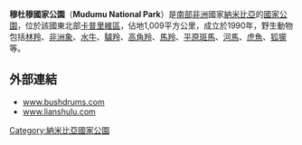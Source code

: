{{Infobox protected area 
| name = 穆杜穆國家公園
| iucn_category = II
| photo = 
| photo_caption = 
| location = {{flag|Namibia}}
| nearest_city = 
| map = Namibia
| relief = 1
| coords = 
| lat_d = 18
| lat_m = 6
| lat_s = 
| lat_NS = S
| long_d = 23
| long_m = 36
| long_s = 
| long_EW = E
| area = 1,009平方公里
| established = 1990年
| visitation_num = 
| visitation_year = 
| governing_body = 
}}

'''穆杜穆國家公園'''（'''Mudumu National Park'''）是[[南部非洲|南部非洲]]國家[[納米比亞|納米比亞]]的[[國家公園|國家公園]]，位於該國東北部[[卡普里維區|卡普里維區]]，佔地1,009平方公里，成立於1990年，野生動物包括[[林羚|林羚]]、[[非洲象|非洲象]]、[[水牛|水牛]]、[[驢羚|驢羚]]、[[高角羚|高角羚]]、[[馬羚|馬羚]]、[[平原斑馬|平原斑馬]]、[[河馬|河馬]]、[[虎魚|虎魚]]、[[狐獴|狐獴]]等。

==外部連結==
* [http://www.bushdrums.com www.bushdrums.com] {{Wayback|url=http://www.bushdrums.com/ |date=20200220221238 }}
* [http://www.lianshulu.com www.lianshulu.com] {{Wayback|url=http://www.lianshulu.com/ |date=20190629092125 }}

{{DEFAULTSORT:Mudumu}}
[[Category:納米比亞國家公園|Category:納米比亞國家公園]]

{{Namibia-stub}}